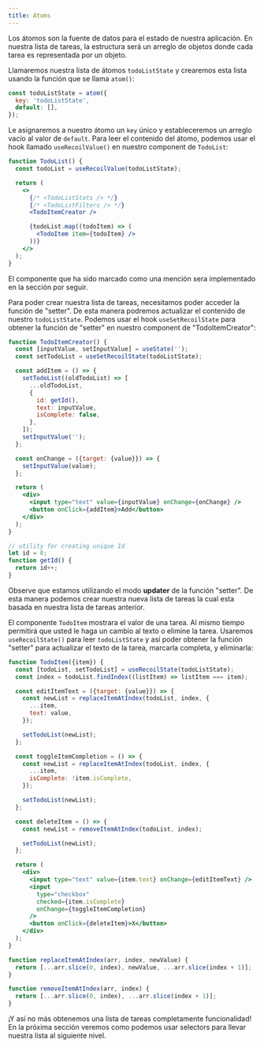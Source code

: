 ```yaml
---
title: Atoms
---
```


Los átomos son la fuente de datos para el estado de nuestra aplicación. En nuestra lista de tareas, la estructura será un arreglo de objetos donde cada tarea es representada por un objeto.

Llamaremos nuestra lista de átomos `todoListState` y crearemos esta lista usando la función que se llama `atom()`:

```javascript
const todoListState = atom({
  key: 'todoListState',
  default: [],
});
```

Le asignaremos a nuestro átomo un `key` único y estableceremos un arreglo vacío al valor de `default`. Para leer el contenido del átomo, podemos usar el hook llamado `useRecoilValue()` en nuestro component de `TodoList`:

```jsx
function TodoList() {
  const todoList = useRecoilValue(todoListState);

  return (
    <>
      {/* <TodoListStats /> */}
      {/* <TodoListFilters /> */}
      <TodoItemCreator />

      {todoList.map((todoItem) => (
        <TodoItem item={todoItem} />
      ))}
    </>
  );
}
```

El componente que ha sido marcado como una mención sera implementado en la sección por seguir.

Para poder crear nuestra lista de tareas, necesitamos poder acceder la función de "setter". De esta manera podremos actualizar el contenido de nuestro `todoListState`. Podemos usar el hook `useSetRecoilState` para obtener la función de "setter" en nuestro component de "TodoItemCreator":

```jsx
function TodoItemCreator() {
  const [inputValue, setInputValue] = useState('');
  const setTodoList = useSetRecoilState(todoListState);

  const addItem = () => {
    setTodoList((oldTodoList) => [
      ...oldTodoList,
      {
        id: getId(),
        text: inputValue,
        isComplete: false,
      },
    ]);
    setInputValue('');
  };

  const onChange = ({target: {value}}) => {
    setInputValue(value);
  };

  return (
    <div>
      <input type="text" value={inputValue} onChange={onChange} />
      <button onClick={addItem}>Add</button>
    </div>
  );
}

// utility for creating unique Id
let id = 0;
function getId() {
  return id++;
}
```

Observe que estamos utilizando el modo **updater** de la función "setter". De esta manera podemos crear nuestra nueva lista de tareas la cual esta basada en nuestra lista de tareas anterior.

El componente `TodoItem` mostrara el valor de una tarea. Al mismo tiempo permitirá que usted le haga un cambio al texto o elimine la tarea. Usaremos `useRecoilState()` para leer `todoListState` y así poder obtener la función "setter" para actualizar el texto de la tarea, marcarla completa, y eliminarla:

```jsx
function TodoItem({item}) {
  const [todoList, setTodoList] = useRecoilState(todoListState);
  const index = todoList.findIndex((listItem) => listItem === item);

  const editItemText = ({target: {value}}) => {
    const newList = replaceItemAtIndex(todoList, index, {
      ...item,
      text: value,
    });

    setTodoList(newList);
  };

  const toggleItemCompletion = () => {
    const newList = replaceItemAtIndex(todoList, index, {
      ...item,
      isComplete: !item.isComplete,
    });

    setTodoList(newList);
  };

  const deleteItem = () => {
    const newList = removeItemAtIndex(todoList, index);

    setTodoList(newList);
  };

  return (
    <div>
      <input type="text" value={item.text} onChange={editItemText} />
      <input
        type="checkbox"
        checked={item.isComplete}
        onChange={toggleItemCompletion}
      />
      <button onClick={deleteItem}>X</button>
    </div>
  );
}

function replaceItemAtIndex(arr, index, newValue) {
  return [...arr.slice(0, index), newValue, ...arr.slice(index + 1)];
}

function removeItemAtIndex(arr, index) {
  return [...arr.slice(0, index), ...arr.slice(index + 1)];
}
```

¡Y así no más obtenemos una lista de tareas completamente funcionalidad! En la próxima sección veremos como podemos usar selectors para llevar nuestra lista al siguiente nivel.

